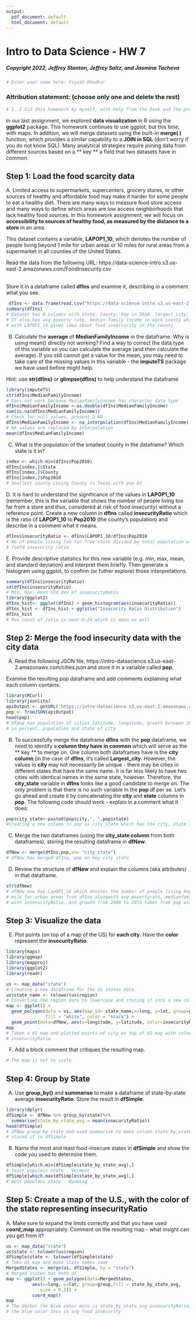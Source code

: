 ```yaml
---
output:
  pdf_document: default
  html_document: default
---
```


# Intro to Data Science - HW 7
##### Copyright 2022, Jeffrey Stanton, Jeffrey Saltz, and Jasmina Tacheva

```r
# Enter your name here: Piyush Khedkar
```


### Attribution statement: (choose only one and delete the rest)

```r
# 1. I did this homework by myself, with help from the book and the professor.

```

In our last assignment, we explored **data visualization** in R using the **ggplot2** package. This homework continues to use ggplot, but this time, with maps.  In addition, we will merge datasets using the built-in **merge( )** function, which provides a similar capability to a **JOIN in SQL** (don't worry if you do not know SQL). Many analytical strategies require joining data from different sources based on a ** key **   a field that two datasets have in common. 

## Step 1: Load the food scarcity data

A. Limited access to supermarkets, supercenters, grocery stores, or other sources of healthy and affordable food may make it harder for some people to eat a healthy diet. There are many ways to measure food store access and many ways to define which areas are low access   neighborhoods that lack healthy food sources. In this homework assignment, we will focus on **accessibility to sources of healthy food, as measured by the distance to a store** in an area.

This dataset contains a variable, **LAPOP1_10**, which denotes the number of people living beyond 1 mile for urban areas or 10 miles for rural areas from a supermarket in all counties of the United States.

Read the data from the following URL: https://data-science-intro.s3.us-east-2.amazonaws.com/FoodInsecurity.csv

<br> Store it in a dataframe called **dfIns** and examine it, describing in a comment what you see.




```r
 dfIns <- data.frame(read.csv("https://data-science-intro.s3.us-east-2.amazonaws.com/FoodInsecurity.csv"))
summary(dfIns)
# Dataset has 8 columns with State, County, Pop in 2010, largest_city, etc
# It also has avg poverty rate, median family income in each county which combined
# with LAPOP1_10 gives idea about food insercurity in the county.
```

B.	Calculate the **average** of **MedianFamilyIncome** in the dataframe. Why is using mean() directly not working? Find a way to correct the data type of this variable so you can calculate the average (and then calculate the average). If you still cannot get a value for the mean, you may need to take care of the missing values in this variable - the **imputeTS** package we have used before might help.

Hint: use **str(dfIns)** or **glimpse(dfIns)** to help understand the dataframe

```r
library(imputeTS)
str(dfIns$MedianFamilyIncome)
# Does not work because Medianfamilyincome has character data type
dfIns$MedianFamilyIncome <-as.double(dfIns$MedianFamilyIncome)
sum(is.na(dfIns$MedianFamilyIncome))
# Check for null values, present 2 NA
dfIns$MedianFamilyIncome <- na_interpolation(dfIns$MedianFamilyIncome)
# NA values are replaced by interpolation
mean(dfIns$MedianFamilyIncome)
```

C.	What is the population of the smallest county in the dataframe? Which state is it in?

```r
index <- which.min(dfIns$Pop2010)
dfIns[index,]$State
dfIns[index,]$County
dfIns[index,]$Pop2010
# Smallest county Loving County in Texas with pop 82
```

D. It is hard to understand the significance of the values in **LAPOP1_10** (remember, this is the variable that shows the number of people living too far from a store and thus, considered at risk of food insecurity) without a reference point. Create a new column in **dfIns** called **insecurityRatio** which is the ratio of **LAPOP1_10** to **Pop2010** (the county's population) and describe in a comment what it means.

```r
dfIns$insecurityRatio <- dfIns$LAPOP1_10/dfIns$Pop2010
# No of people living too far from store divided by total population will give
# foofd insecurity ratio
```

E. Provide descriptive statistics for this new variable (e.g. min, max, mean, and standard deviation) and interpret them briefly. Then generate a histogram using ggplot, to confirm (or futher explore) those interpretations.

```r
summary(dfIns$insecurityRatio)
sd(dfIns$insecurityRatio)
# Min, max, mean std dev of insecurityRatio
library(ggplot2)
dfIns_hist<- ggplot(dfIns) + geom_histogram(aes(insecurityRatio))
dfIns_hist <- dfIns_hist + ggtitle("Insecurity Ratio Distribution")
dfIns_hist
# Max count of ratio is near 0.24 which is mean as well
```

## Step 2: Merge the food insecurity data with the city data

A.	Read the following JSON file, https://intro-datascience.s3.us-east-2.amazonaws.com/cities.json and store it in a variable called **pop**.

Examine the resulting pop dataframe and add comments explaining what each column contains.

```r
library(RCurl)
library(jsonlite)
apiOutput <- getURL('https://intro-datascience.s3.us-east-2.amazonaws.com/cities.json')
pop <- fromJSON(apiOutput)
head(pop)
# dfpop has population of cities latitude, longitude, growth between 2000, 2013
# in percent, population and state of city
```

B.	To successfully merge the dataframe **dfIns** with the **pop** dataframe, we need to identify a **column they have in common** which will serve as the ** key ** to merge on. One column both dataframes have is the **city column** (in the case of **dfIns**, it's called **Largest_city**. However, the values in **city** may not necessarily be unique - there may be cities in different states that have the same name. It is far less likely to have two cities with identical names in the same state, however. Therefore, the **city_state** variable in **dfIns** looks like a good candidate to merge on. The only problem is that there is no such variable in the **pop** df per se. Let's go ahead and create it by concatenating the **city** and **state** columns in **pop**. The following code should work - explain in a comment what it does:  

```r
pop$city_state<-paste0(pop$city,", ",pop$state)
#Creating a new column in pop as city_state which has the city, state for a particular city 
```

C.	Merge the two dataframes (using the **city_state column** from both dataframes), storing the resulting dataframe in **dfNew**.

```r
dfNew <- merge(dfIns,pop,on= "city_state")
# dfNew has merged dfIns, pop on key city_state
```

D.	Review the structure of **dfNew** and explain the columns (aka attributes) in that dataframe.

```r
str(dfNew)
# dfNew now has LapOP1_10 which denotes the number of people living beyond 1 
# mile for urban areas from dfIns alongwith avg povertyrate, medianfamilyincome
# with insecurityRatio, and growth from 2000 to 2013 taken from pop with population
```

## Step 3: Visualize the data

E.	Plot points (on top of a map of the US) for **each city**. Have the **color** represent the **insecurityRatio**.

```r
library(maps)
library(ggmap)
library(mapproj)
library(ggplot2)
library(readr)

us <- map_data("state")
# Creating a new dataframe for the US states data.
us$state_name <- tolower(us$region) 
# Converting the region data to lowercase and storing it into a new column.
map <- ggplot() +
  geom_polygon(data = us, aes(map_id= state_name,x=long, y=lat, group=group),
               fill = "white", color = "black") +
  geom_point(data=dfNew, aes(x=longitude, y=latitude, color=insecurityRatio))
map
# Taken a US map and plotted points of city on top of US map with color as
# insecurityRatio
```

F.	Add a block comment that critiques the resulting map. 

```r
# The map is not to scale
```

## Step 4: Group by State

A.	Use **group_by()** and **summarise** to make a dataframe of state-by-state average **insecurityRatio**. Store the result in **dfSimple**.

```r
library(dplyr)
dfSimple <- dfNew %>% group_by(state)%>% 
  summarise(state_by_state_avg = mean(insecurityRatio))
head(dfSimple)
# dfNew group by state and used summarize to make column state_by_state_avg and
# stored it in dfSimple
```

B.	Name the most and least food-insecure states in **dfSimple** and show the code you used to determine them.

```r
dfSimple[which.min(dfSimple$state_by_state_avg),]
# least populous state - Vermont
dfSimple[which.max(dfSimple$state_by_state_avg),] 
# most populous state - Wyoming
```

## Step 5: Create a map of the U.S.,  with the color of the state representing insecurityRatio

A. Make sure to expand the limits correctly and that you have used **coord_map** appropriately. Comment on the resulting map - what insight can you get from it?

```r
us <- map_data("state")
us$state <- tolower(us$region)
dfSimple$state <- tolower(dfSimple$state)
# Take US map and make state names same
MergedStates <- merge(us, dfSimple, by = "state")
# Merged states has both df
map <- ggplot() + geom_polygon(data=MergedStates, 
          aes(x=long, y=lat, group=group,fill = state_by_state_avg,
             size = 0.2)) +
          coord_map()
map
# The darker the blue color more is state_by_state_avg insecurityRatio, lighter
# the blue color less is avg food insecurity
```

